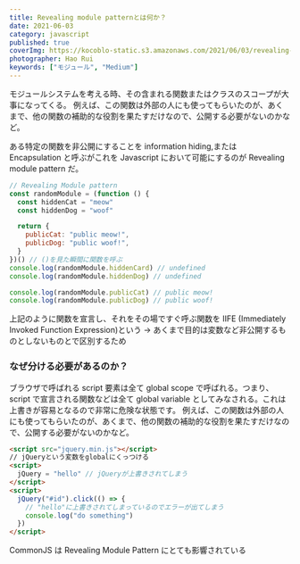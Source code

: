 ```yaml
---
title: Revealing module patternとは何か？
date: 2021-06-03
category: javascript
published: true
coverImg: https://kocoblo-static.s3.amazonaws.com/2021/06/03/revealing-module-pattern/cover-img.jpg
photographer: Hao Rui
keywords: ["モジュール", "Medium"]
---
```


モジュールシステムを考える時、その含まれる関数またはクラスのスコープが大事になってくる。
例えば、この関数は外部の人にも使ってもらいたのが、あくまで、他の関数の補助的な役割を果たすだけなので、公開する必要がないのかなど。

ある特定の関数を非公開にすることを information hiding,または Encapsulation と呼ぶがこれを Javascript において可能にするのが Revealing module pattern だ。

```js
// Revealing Module pattern
const randomModule = (function () {
  const hiddenCat = "meow"
  const hiddenDog = "woof"

  return {
    publicCat: "public meow!",
    publicDog: "public woof!",
  }
})() // ()を見た瞬間に関数を呼ぶ
console.log(randomModule.hiddenCard) // undefined
console.log(randomModule.hiddenDog) // undefined

console.log(randomModule.publicCat) // public meow!
console.log(randomModule.publicDog) // public woof!
```

上記のように関数を宣言し、それをその場ですぐ呼ぶ関数を IIFE (Immediately Invoked Function Expression)という
→ あくまで目的は変数など非公開するものとしないものとで区別するため

### なぜ分ける必要があるのか？

ブラウザで呼ばれる script 要素は全て global scope で呼ばれる。つまり、script で宣言される関数などは全て global variable としてみなされる。これは上書きが容易となるので非常に危険な状態です。
例えば、この関数は外部の人にも使ってもらいたのが、あくまで、他の関数の補助的な役割を果たすだけなので、公開する必要がないのかなど。

```html
<script src="jquery.min.js"></script>
// jQueryという変数をglobalにくっつける
<script>
  jQuery = "hello" // jQueryが上書きされてしまう
</script>
<script>
  jQuery("#id").click(() => {
    // "hello"に上書きされてしまっているのでエラーが出てしまう
    console.log("do something")
  })
</script>
```

CommonJS は Revealing Module Pattern にとても影響されている

